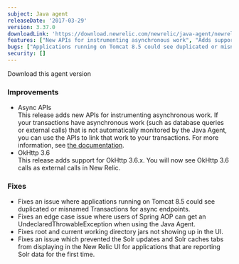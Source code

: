```yaml
---
subject: Java agent
releaseDate: '2017-03-29'
version: 3.37.0
downloadLink: 'https://download.newrelic.com/newrelic/java-agent/newrelic-agent/3.37.0/'
features: ["New APIs for instrumenting asynchronous work", "Adds support for OkHttp 3.6.x"]
bugs: ["Applications running on Tomcat 8.5 could see duplicated or misnamed Transactions for async endpoints", "Users of Spring AOP can get an UndeclaredThrowableException", "Fixes root and current working directory jars not showing up in the UI", "Fixes an issue which prevented the Solr updates and Solr caches tabs from displaying in the New Relic UI"]
security: []
---
```

<ButtonGroup>
  <ButtonLink
    role="button"
    to="https://download.newrelic.com/newrelic/java-agent/newrelic-agent/3.37.0/"
    variant="primary"
  >
    Download this agent version
  </ButtonLink>
</ButtonGroup>

### Improvements

* Async APIs  
  This release adds new APIs for instrumenting asynchronous work. If your transactions have asynchronous work (such as database queries or external calls) that is not automatically monitored by the Java Agent, you can use the APIs to link that work to your transactions. For more information, see [the documentation](https://docs.newrelic.com/docs/agents/java-agent/java-agent-api/java-agent-asynchronous-api-guide).
* OkHttp 3.6  
  This release adds support for OkHttp 3.6.x. You will now see OkHttp 3.6 calls as external calls in New Relic.

### Fixes

* Fixes an issue where applications running on Tomcat 8.5 could see duplicated or misnamed Transactions for async endpoints.
* Fixes an edge case issue where users of Spring AOP can get an UndeclaredThrowableException when using the Java Agent.
* Fixes root and current working directory jars not showing up in the UI.
* Fixes an issue which prevented the Solr updates and Solr caches tabs from displaying in the New Relic UI for applications that are reporting Solr data for the first time.

